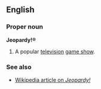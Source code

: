 ==English==
===Proper noun===
'''Jeopardy!®'''

#A popular [[television]] [[game show]].

===See also===
*[[w:Jeopardy!|Wikipedia article on ''Jeopardy!'']]